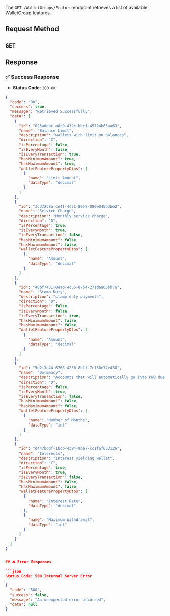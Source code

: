 The `GET /WalletGroups/Feature` endpoint retrieves a list of available WalletGroup features.

## **Request Method**
`GET`
---

## Response

### ✅ Success Response

- **Status Code**: `200 OK`

```json
{
  "code": "00",
  "success": true,
  "message": "Retrieved Successfully",
  "data": [
    {
      "id": "025adebc-a8c9-432c-bbc1-45724b63aa63",
      "name": "Balance Limit",
      "description": "wallets with limit on balances",
      "direction": "C",
      "isPercentage": false,
      "isEveryMonth": false,
      "isEveryTransaction": true,
      "hasMinimumAmount": true,
      "hasMaximumAmount": true,
      "walletFeaturePropertyDtos": [
        {
          "name": "Limit Amount",
          "dataType": "decimal"
        }
      ]
    },
    {
      "id": "3c372c8a-ce4f-4c21-8958-08ee045b3be2",
      "name": "Service Charge",
      "description": "Monthly service charge",
      "direction": "D",
      "isPercentage": true,
      "isEveryMonth": true,
      "isEveryTransaction": false,
      "hasMinimumAmount": false,
      "hasMaximumAmount": false,
      "walletFeaturePropertyDtos": [
        {
          "name": "Amount",
          "dataType": "decimal"
        }
      ]
    },
    {
      "id": "48bf7431-8ead-4c55-87b4-271daa05bb7a",
      "name": "Stamp Duty",
      "description": "stamp duty payments",
      "direction": "D",
      "isPercentage": false,
      "isEveryMonth": false,
      "isEveryTransaction": true,
      "hasMinimumAmount": false,
      "hasMaximumAmount": false,
      "walletFeaturePropertyDtos": [
        {
          "name": "Amount",
          "dataType": "decimal"
        }
      ]
    },
    {
      "id": "5d2f3a44-6766-4250-8b1f-7cf30e77e438",
      "name": "Dormancy",
      "description": "Accounts that will automatically go into PND due to inactivity for some time",
      "direction": "D",
      "isPercentage": false,
      "isEveryMonth": true,
      "isEveryTransaction": false,
      "hasMinimumAmount": false,
      "hasMaximumAmount": false,
      "walletFeaturePropertyDtos": [
        {
          "name": "Number of Months",
          "dataType": "int"
        }
      ]
    },
    {
      "id": "d447bddf-1bcb-4394-9ba7-cc1faf653126",
      "name": "Interests",
      "description": "Interest yielding wallet",
      "direction": "C",
      "isPercentage": true,
      "isEveryMonth": true,
      "isEveryTransaction": false,
      "hasMinimumAmount": false,
      "hasMaximumAmount": false,
      "walletFeaturePropertyDtos": [
        {
          "name": "Interest Rate",
          "dataType": "decimal"
        },
        {
          "name": "Maximum Withdrawal",
          "dataType": "int"
        }
      ]
    }
  ]
}


## ❌ Error Responses

```json
Status Code: 500 Internal Server Error

{
  "code": "500",
  "success": false,
  "message": "An unexpected error occurred",
  "data": null
}
